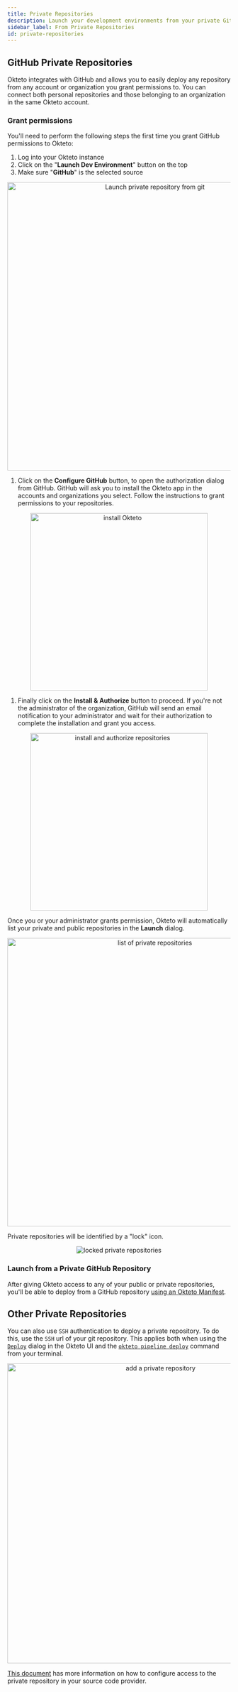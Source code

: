```yaml
---
title: Private Repositories
description: Launch your development environments from your private Git repositories
sidebar_label: From Private Repositories
id: private-repositories
---
```



## GitHub Private Repositories

Okteto integrates with GitHub and allows you to easily deploy any repository from any account or organization you grant permissions to. You can connect both personal repositories and those belonging to an organization in the same Okteto account.

### Grant permissions

You'll need to perform the following steps the first time you grant GitHub permissions to Okteto:

1. Log into your Okteto instance
1. Click on the "**Launch Dev Environment**" button on the top
1. Make sure "**GitHub**" is the selected source
<p align="center"><Image src="/docs/cloud/images/private-repositories-deploy.png" alt="Launch private repository from git" width="650" /></p>

1. Click on the **Configure GitHub** button, to open the authorization dialog from GitHub. GitHub will ask you to install the Okteto app in the accounts and organizations you select. Follow the instructions to grant permissions to your repositories.
<p align="center"><Image src="/docs/cloud/images/private-repositories-enable.png" alt="install Okteto" width="400" /></p>

1. Finally click on the **Install & Authorize** button to proceed. If you're not the administrator of the organization, GitHub will send an email notification to your administrator and wait for their authorization to complete the installation and grant you access.
<p align="center"><Image src="/docs/cloud/images/private-repositories-authorize.png" alt="install and authorize repositories" width="400" /></p>

Once you or your administrator grants permission, Okteto will automatically list your private and public repositories in the **Launch** dialog.
<p align="center"><Image src="/docs/cloud/images/private-repositories-list.png" alt="list of private repositories" width="650" /></p>

Private repositories will be identified by a "lock" icon.
<p align="center"><Image src="/docs/cloud/images/private-repositories-lock.png" alt="locked private repositories" /></p>

### Launch from a Private GitHub Repository

After giving Okteto access to any of your public or private repositories, you'll be able to deploy from a GitHub repository [using an Okteto Manifest](core/using-okteto-cli.mdx#okteto-manifest).

## Other Private Repositories

You can also use `SSH` authentication to deploy a private repository. To do this, use the `SSH` url of your git repository. This applies both when using the [`Deploy`](cloud/deploy-from-git.mdx) dialog in the Okteto UI and the [`okteto pipeline deploy`](reference/okteto-cli.mdx#deploy) command from your terminal.

<p align="center"><Image src="/docs/administration/private-repositories/images/private-repository.png" alt="add a private repository" width="676" /></p>

[This document](self-hosted/install/private-repositories/ssh-key.mdx) has more information on how to configure access to the private repository in your source code provider.
